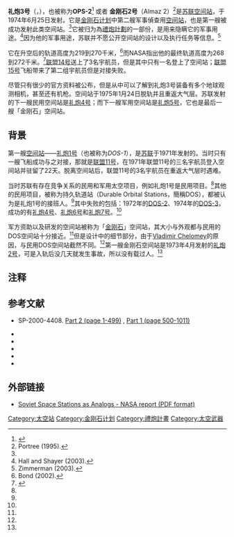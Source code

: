 {{noteTA
|G1=Aero
}}
{{Infobox Space station
 | original_name          = Салют-3
 | station                = 礼炮3号（OPS-2）
 | station_image          =
 | station_image_size     =
 | station_image_caption  =
 | extra_image            =
 | extra_image_size       =
 | extra_image_caption    =
 | insignia               = Salyut_program_insignia.svg
 | insignia_size          = 160px
 | insignia_caption       =
 | sign                   = 礼炮3号
 | crew                   = 2
 | launch                 = 1974年6月25日<br />04:15:00 [[UTC|UTC]]<ref name=RSW/>
 | launch_pad             = [[拜科努尔航天发射场81号发射台|LC-81/23]]，[[拜科努尔航天发射场|拜科努尔航天发射场]]，[[USSR|USSR]]<ref name=RSW/>
 | reentry                = 1975年1月24日
 | mass                   = 18,900公斤（at launch）<ref name=MHH/>
 | length                 = 14.55米<ref name=MHH/>
 | width                  = 4.15米（最大直徑）<ref name=MHH/>
 | height                 =
 | volume                 = 90 m³<ref name=MHH/>
 | pressure               =
 | perigee                = 
 | apogee                 = 
 | inclination            = 51.6°<ref name=NASAcat/>
 | altitude               =
 | speed                  =
 | period                 = 89.1分鐘<ref name=NASAcat>{{cite web|url=http://nssdc.gsfc.nasa.gov/nmc/spacecraftOrbit.do?id=1974-046A|title=Salyut 3 - Trajectory details|publisher=NASA|accessdate=2011-11-21|archive-date=2012-10-05|archive-url=https://web.archive.org/web/20121005061743/http://nssdc.gsfc.nasa.gov/nmc/spacecraftOrbit.do?id=1974-046A|dead-url=no}}</ref>
 | orbits_day             =
 | in_orbit               = 213日
 | occupied               = 15日
 | orbits                 = 
 | distance               = 
 | NSSDC_ID = 1974-046A
 | as_of                  = 
 | stats_ref              =
 | configuration_image    = Almaz drawing.svg
 | configuration_size     =
 | configuration_caption  = 
}}
'''礼炮3号'''（{{lang-ru|Салют-3}}，{{lang-en|Salute 3}}），也被称为'''OPS-2'''<ref name=RSW>{{cite web|url=http://www.russianspaceweb.com/almaz_ops2.html|title=OPS-2 (Salyut-3)|author=Anatoly Zak|publisher=RussianSpaceWeb.com|accessdate=2011-11-21|archive-date=2009-06-01|archive-url=https://web.archive.org/web/20090601040059/http://www.russianspaceweb.com/almaz_ops2.html|dead-url=no}}</ref> 或者 '''金刚石2号'''（Almaz 2）<ref name=MHH>Portree (1995).</ref>是[[苏联|苏联]][[空间站|空间站]]，于1974年6月25日发射。它是[[金刚石计划|金刚石计划]]中第二艘军事偵查用[[空间站|空间站]]，也是第一艘被成功发射此类空间站。<ref name=MHH/>它被归为為[[禮炮計劃|禮炮計劃]]的一部份，是用来隐瞒它的军事用途。<ref name=SoyuzBook>Hall and Shayer (2003).</ref>因为他的军事用途，苏联并不愿公开空间站的设计以及执行任务等信息。<ref name=LeavingEarth>Zimmerman (2003).</ref>

它在升空后的轨道高度为219到270千米，<ref name=TheContinuing>Bond (2002).</ref>而NASA指出他的最终轨道高度为268到272千米。<ref name=NASAcat2>{{cite web|url=http://nssdc.gsfc.nasa.gov/nmc/masterCatalog.do?sc=1974-046A|title=Salyut 3 - NSSDC ID: 1974-046A|publisher=NASA|accessdate=2011-11-21|archive-date=2009-04-20|archive-url=https://web.archive.org/web/20090420030013/http://nssdc.gsfc.nasa.gov/nmc/masterCatalog.do?sc=1974-046A|dead-url=no}}</ref>[[联盟14号|联盟14号]]送上了3名宇航员，但是其中只有一名登上了空间站；[[联盟15号|联盟15号]]飞船带来了第二组宇航员但是对接失败。

尽管只有很少的官方资料被公布，但是从中可以了解到礼炮3号装备有多个地球观测相机，甚至还有机枪。空间站于1975年1月24日脱轨并且重返大气层。苏联发射的下一艘民用空间站是[[礼炮4号|礼炮4号]]；而下一艘军用空间站是[[礼炮5号|礼炮5号]]，它也是最后一艘「金刚石」空间站。

==背景==
第一艘[[空间站|空间站]]——[[礼炮1号|礼炮1号]]（也被称为''DOS-1''），是[[苏联|苏联]]于1971年发射的。当时只有一艘飞船成功与之对接，那就是[[联盟11号|联盟11号]]，在1971年联盟11号的三名宇航员登入空间站并驻留了22天。脱离空间站后，联盟11号的3名宇航员在重返大气层时遇难。

当时苏联有存在竞争关系的民用和军用太空项目，例如礼炮1号是民用项目。<ref name=LeavingEarth/>其他的民用项目，被称为持久轨道站（Durable Orbital Stations，簡稱DOS），都被认为是礼炮1号的接班人。<ref name=MHH/>其中失败的包括：1972年的[[DOS-2|DOS-2]]、1974年的[[Kosmos_557|DOS-3]]，成功的有[[礼炮4号|礼炮4号]]、[[礼炮6号|礼炮6号]]和[[礼炮7号|礼炮7号]]。<ref name=MHH/>

军方资助以及研发的空间站被称为「[[金剛石計劃|金刚石]]」空间站，其大小与外观都与民用的DOS空间站十分接近。<ref name=LeavingEarth/>但是设计中的细节部分，由于[[Vladimir_Chelomey|Vladimir Chelomey]]的原因，与民用DOS空间站截然不同。<ref name=LeavingEarth/>第一艘金刚石空间站是1973年4月发射的[[礼炮2号|礼炮2号]]，可是入轨后没几天就发生事故，所以没有载过人。<ref name=MHH/>

==注释==
{{reflist}}

==参考文献==
*{{cite book|title=Challenge to Apollo: The Soviet Union and the Space Race, 1945-1974|author=Siddiqi, Asif A.|publisher=NASA|date=2000}} SP-2000-4408. [http://history.nasa.gov/SP-4408pt1.pdf Part 2 (page 1-499)] {{Wayback|url=http://history.nasa.gov/SP-4408pt1.pdf |date=20080916023444 }}, [http://history.nasa.gov/SP-4408pt2.pdf Part 1 (page 500-1011)] {{Wayback|url=http://history.nasa.gov/SP-4408pt2.pdf |date=20111018045602 }}
*{{cite book|title=Leaving Earth: Space Stations, Rival Superpowers, and the Quest for Interplanetary Travel|url=https://archive.org/details/leavingearthspac0000zimm|author=Robert Zimmerman|pages=544|publisher=[[Joseph_Henry_Press|Joseph Henry Press]]|date=September 3, 2003|isbn=0309085489}}
*{{cite web|url=http://ston.jsc.nasa.gov/collections/TRS/_techrep/RP1357.pdf |title=Mir Hardware Heritage |publisher=NASA |author=D.S.F. Portree |date=March 1995 |deadurl=yes |archiveurl=https://web.archive.org/web/20080410040836/http://ston.jsc.nasa.gov/collections/TRS/_techrep/RP1357.pdf |archivedate=2008-04-10 }}
*{{cite book|title=Soyuz: a universal spacecraft|author=Rex Hall, David Shayler|publisher=Springer|date=2003|pages=459|isbn=1852336579}}
*{{cite book|title=The continuing story of the International Space Station|url=https://archive.org/details/continuingstoryo0000bond|author=Peter Bond|pages=416|publisher=Springer|date=June 20, 2002|isbn=185233567X}}
*{{cite web|url=http://www.russianspaceweb.com/almaz_ops2.html|title=OPS-2 (Salyut-3)|author=Anatoly Zak|publisher=RussianSpaceWeb.com|accessdate=2011-11-21|archive-date=2009-06-01|archive-url=https://web.archive.org/web/20090601040059/http://www.russianspaceweb.com/almaz_ops2.html|dead-url=no}}

==外部链接==
*[http://ntrs.nasa.gov/archive/nasa/casi.ntrs.nasa.gov/19870012563_1987012563.pdf Soviet Space Stations as Analogs - NASA report (PDF format)] {{Wayback|url=http://ntrs.nasa.gov/archive/nasa/casi.ntrs.nasa.gov/19870012563_1987012563.pdf |date=20130927193153 }}

{{clear}}
{{Salyut Program}}
{{DEFAULTSORT:Salute 3}}
[[Category:太空站|Category:太空站]]
[[Category:金刚石计划|Category:金刚石计划]]
[[Category:禮炮計畫|Category:禮炮計畫]]
[[Category:太空武器|Category:太空武器]]